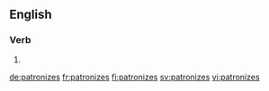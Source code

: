 ==English==

===Verb===
{{head|en}}

# {{en-third-person singular of|patronize}}

[[de:patronizes]]
[[fr:patronizes]]
[[fi:patronizes]]
[[sv:patronizes]]
[[vi:patronizes]]